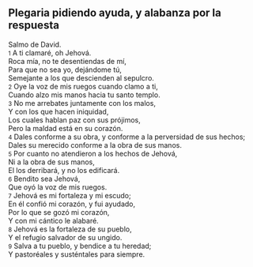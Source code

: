 == Plegaria pidiendo ayuda, y alabanza por la respuesta ==

Salmo de David.<br>
{{anchor|1}} <small>1</small> A ti clamaré, oh Jehová.<br>
Roca mía, no te desentiendas de mí,<br>
Para que no sea yo, dejándome tú,<br>
Semejante a los que descienden al sepulcro.<br>
{{anchor|2}} <small>2</small> Oye la voz de mis ruegos cuando clamo a ti,<br>
Cuando alzo mis manos hacia tu santo templo.<br>
{{anchor|3}} <small>3</small> No me arrebates juntamente con los malos,<br>
Y con los que hacen iniquidad,<br>
Los cuales hablan paz con sus prójimos,<br>
Pero la maldad está en su corazón.<br>
{{anchor|4}} <small>4</small> Dales conforme a su obra, y conforme a la perversidad de sus hechos;<br>
Dales su merecido conforme a la obra de sus manos.<br>
{{anchor|5}} <small>5</small> Por cuanto no atendieron a los hechos de Jehová,<br>
Ni a la obra de sus manos,<br>
El los derribará, y no los edificará.<br>
{{anchor|6}} <small>6</small> Bendito sea Jehová,<br>
Que oyó la voz de mis ruegos.<br>
{{anchor|7}} <small>7</small> Jehová es mi fortaleza y mi escudo;<br>
En él confió mi corazón, y fui ayudado,<br>
Por lo que se gozó mi corazón,<br>
Y con mi cántico le alabaré.<br>
{{anchor|8}} <small>8</small> Jehová es la fortaleza de su pueblo,<br>
Y el refugio salvador de su ungido.<br>
{{anchor|9}} <small>9</small> Salva a tu pueblo, y bendice a tu heredad;<br>
Y pastoréales y susténtales para siempre.<br>
